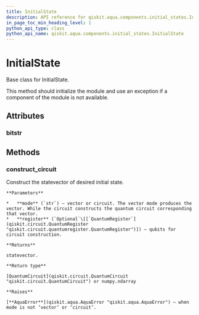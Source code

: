 ```yaml
---
title: InitialState
description: API reference for qiskit.aqua.components.initial_states.InitialState
in_page_toc_min_heading_level: 1
python_api_type: class
python_api_name: qiskit.aqua.components.initial_states.InitialState
---
```


# InitialState

<Class id="qiskit.aqua.components.initial_states.InitialState" github="https://github.com/qiskit-community/qiskit-aqua/tree/stable/0.7/qiskit/aqua/components/initial_states/initial_state.py" signature="InitialState">
  Base class for InitialState.

  This method should initialize the module and use an exception if a component of the module is not available.

  ## Attributes

  ### bitstr

  <Attribute id="qiskit.aqua.components.initial_states.InitialState.bitstr" />

  ## Methods

  ### construct\_circuit

  <Function id="qiskit.aqua.components.initial_states.InitialState.construct_circuit" signature="abstract InitialState.construct_circuit(mode='circuit', register=None)">
    Construct the statevector of desired initial state.

    **Parameters**

    *   **mode** (`str`) – vector or circuit. The vector mode produces the vector. While the circuit constructs the quantum circuit corresponding that vector.
    *   **register** (`Optional`\[[`QuantumRegister`](qiskit.circuit.QuantumRegister "qiskit.circuit.quantumregister.QuantumRegister")]) – qubits for circuit construction.

    **Returns**

    statevector.

    **Return type**

    [QuantumCircuit](qiskit.circuit.QuantumCircuit "qiskit.circuit.QuantumCircuit") or numpy.ndarray

    **Raises**

    [**AquaError**](qiskit.aqua.AquaError "qiskit.aqua.AquaError") – when mode is not ‘vector’ or ‘circuit’.
  </Function>
</Class>

